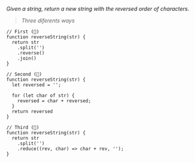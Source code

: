 _Given a string, return a new string with the reversed order of characters._

> _Three diferents ways_

```
// First (🍏)
function reverseString(str) {
  return str
    .split('')
    .reverse()
    .join()
}

// Second (🍎)
function reverseString(str) {
  let reversed = '';

  for (let char of str) {
    reversed = char + reversed;
  }
  return reversed
}

// Third (🍐)
function reverseString(str) {
  return str
    .split('')
    .reduce((rev, char) => char + rev, '');
}
```
